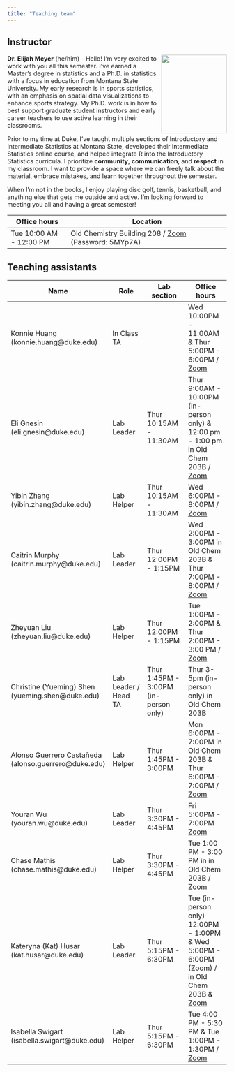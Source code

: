 ```yaml
---
title: "Teaching team"
---
```


## Instructor

![](images/team/elijah.jpeg){width="150" height="180"style="float:right;padding: 0 0 0 10px;" fig-alt="Headshot of Dr. Elijah Meyer"}

**Dr. Elijah Meyer** (he/him) - Hello! I'm very excited to work with you all this semester. I've earned a Master's degree in statistics and a Ph.D. in statistics with a focus in education from Montana State University. My early research is in sports statistics, with an emphasis on spatial data visualizations to enhance sports strategy. My Ph.D. work is in how to best support graduate student instructors and early career teachers to use active learning in their classrooms. 

Prior to my time at Duke, I've taught multiple sections of Introductory and Intermediate Statistics at Montana State, developed their Intermediate Statistics online course, and helped integrate R into the Introductory Statistics curricula. I prioritize **community**, **communication**, and **respect** in my classroom. I want to provide a space where we can freely talk about the material, embrace mistakes, and learn together throughout the semester. 

When I'm not in the books, I enjoy playing disc golf, tennis, basketball, and anything else that gets me outside and active. I'm looking forward to meeting you all and having a great semester!


| Office hours            | Location                                                                       |
|--------------------|----------------------------------------------------|
| Tue 10:00 AM - 12:00 PM | Old Chemistry Building 208 / [Zoom](https://bit.ly/3QZ8JAL) (Password: 5MYp7A) |

## Teaching assistants

| Name                     | Role                 | Lab section            | Office hours                                              |
|------------------|------------------|------------------|-------------------|
| Konnie Huang (konnie.huang@duke.edu)             | In Class TA          |                        | Wed 10:00PM - 11:00AM \& Thur 5:00PM - 6:00PM / [Zoom](https://duke.zoom.us/j/3134334092)                       |
| Eli Gnesin (eli.gnesin@duke.edu)               | Lab Leader           | Thur 10:15AM - 11:30AM | Thur 9:00AM - 10:00PM (in-person only)  & 12:00 pm - 1:00 pm in Old Chem 203B / [Zoom](https://duke.zoom.us/j/96679510100) |
| Yibin Zhang (yibin.zhang@duke.edu)              | Lab Helper           | Thur 10:15AM - 11:30AM |  Wed 6:00PM - 8:00PM / [Zoom](https://duke.zoom.us/j/6988663824)                                                         |
| Caitrin Murphy (caitrin.murphy@duke.edu)           | Lab Leader           | Thur 12:00PM - 1:15PM  | Wed 2:00PM - 3:00PM in Old Chem 203B \& Thur 7:00PM - 8:00PM  / [Zoom](https://duke.zoom.us/j/91219008868)                      |
| Zheyuan Liu (zheyuan.liu@duke.edu)             | Lab Helper   | Thur 12:00PM - 1:15PM        | Tue 1:00PM - 2:00PM  \& Thur 2:00PM - 3:00 PM / [Zoom](https://duke.zoom.us/j/4756996788)                      |
| Christine (Yueming) Shen (yueming.shen@duke.edu) | Lab Leader / Head TA | Thur 1:45PM - 3:00PM (in-person only)   | Thur 3-5pm (in-person only) in Old Chem 203B                       |
| Alonso Guerrero Castañeda (alonso.guerrero@duke.edu) | Lab Helper          | Thur 1:45PM - 3:00PM  |Mon 6:00PM - 7:00PM in Old Chem 203B \& Thur 6:00PM - 7:00PM / [Zoom](https://duke.zoom.us/j/4203479729)                    |
| Youran Wu (youran.wu@duke.edu)                | Lab Leader           | Thur 3:30PM - 4:45PM   | Fri 5:00PM - 7:00PM [Zoom](https://duke.zoom.us/j/3729247150?pwd=WmxrcUlVNjNNckxzZlA5WGxXbFNLdz09)                                                              |
| Chase Mathis (chase.mathis@duke.edu)            | Lab Helper           | Thur 3:30PM - 4:45PM   | Tue 1:00 PM - 3:00 PM  in in Old Chem 203B / [Zoom](https://duke.zoom.us/j/9837907384)                    |
| Kateryna (Kat) Husar (kat.husar@duke.edu)     | Lab Leader           | Thur 5:15PM - 6:30PM   | Tue (in-person only) 12:00PM - 1:00PM & Wed 5:00PM - 6:00PM (Zoom) / in Old Chem 203B \& [Zoom](https://duke.zoom.us/j/92277293367) |
| Isabella Swigart (isabella.swigart@duke.edu)         | Lab Helper           | Thur 5:15PM - 6:30PM   | Tue 4:00 PM - 5:30 PM \& Tue 1:00PM - 1:30PM / [Zoom](https://duke.zoom.us/j/8134996832)                      |

